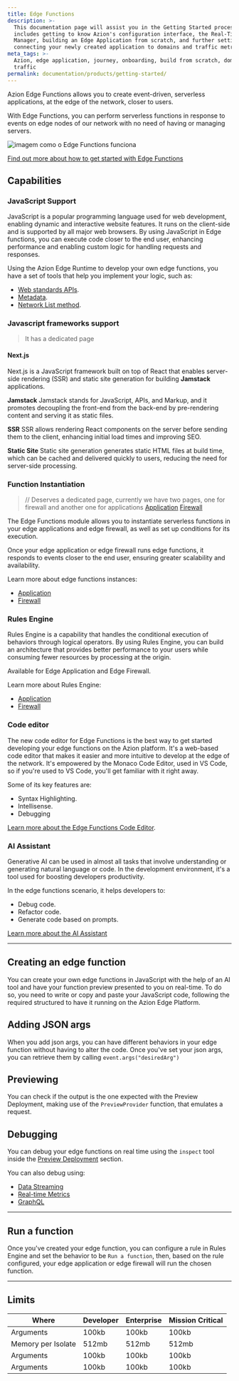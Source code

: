 ```yaml
---
title: Edge Functions
description: >-
  This documentation page will assist you in the Getting Started process. It
  includes getting to know Azion's configuration interface, the Real-Time
  Manager, building an Edge Application from scratch, and further setting up and
  connecting your newly created application to domains and traffic metrics.
meta_tags: >-
  Azion, edge application, journey, onboarding, build from scratch, domain,
  traffic
permalink: documentation/products/getting-started/
---
```

Azion Edge Functions allows you to create event-driven, serverless applications, at the edge of the network, closer to users.

With Edge Functions, you can perform serverless functions in response to events on edge nodes of our network with no need of having or managing servers.

![imagem como o Edge Functions funciona](./arch.png)

[Find out more about how to get started with Edge Functions]()

## Capabilities

### JavaScript Support

JavaScript is a popular programming language used for web development, enabling dynamic and interactive website features. It runs on the client-side and is supported by all major web browsers. By using JavaScript in Edge functions, you can execute code closer to the end user, enhancing performance and enabling custom logic for handling requests and responses.

Using the Azion Edge Runtime to develop your own edge functions, you have a set of tools that help you implement your logic, such as:

* [Web standards APIs](https://www.azion.com/en/documentation/products/edge-application/edge-functions/runtime-apis/javascript/).
* [Metadata](https://www.azion.com/en/documentation/products/edge-application/edge-functions/runtime/api-reference/metadata/).
* [Network List method](https://www.azion.com/en/documentation/products/edge-application/edge-functions/runtime/api-reference/network-list/).

### Javascript frameworks support

> It has a dedicated page

#### Next.js

Next.js is a JavaScript framework built on top of React that enables server-side rendering (SSR) and static site generation for building **Jamstack** applications.

**Jamstack** Jamstack stands for JavaScript, APIs, and Markup, and it promotes decoupling the front-end from the back-end by pre-rendering content and serving it as static files.

**SSR** SSR allows rendering React components on the server before sending them to the client, enhancing initial load times and improving SEO.

**Static Site** Static site generation generates static HTML files at build time, which can be cached and delivered quickly to users, reducing the need for server-side processing.

### Function Instantiation

> // Deserves a dedicated page, currently we have two pages, one for firewall and another one for applications [Application](https://www.azion.com/en/documentation/products/edge-application/edge-functions-instances/) [Firewall](https://www.azion.com/en/documentation/products/edge-firewall/edge-functions-instances/)

The Edge Functions module allows you to instantiate serverless functions in your edge applications and edge firewall, as well as set up conditions for its execution.

Once your edge application or edge firewall runs edge functions, it responds to events closer to the end user, ensuring greater scalability and availability.

Learn more about edge functions instances:

* [Application](https://www.azion.com/en/documentation/products/edge-application/edge-functions-instances/)
* [Firewall](https://www.azion.com/en/documentation/products/edge-firewall/edge-functions-instances/)

### Rules Engine

Rules Engine is a capability that handles the conditional execution of behaviors through logical operators. By using Rules Engine, you can build an architecture that provides better performance to your users while consuming fewer resources by processing at the origin.

Available for Edge Application and Edge Firewall.

Learn more about Rules Engine:

* [Application](https://www.azion.com/en/documentation/products/edge-application/edge-functions-instances/)
* [Firewall](https://www.azion.com/en/documentation/products/edge-firewall/edge-functions-instances/)

### Code editor

The new code editor for Edge Functions is the best way to get started developing your edge functions on the Azion platform. It's a web-based code editor that makes it easier and more intuitive to develop at the edge of the network. It's empowered by the Monaco Code Editor, used in VS Code, so if you're used to VS Code, you'll get familiar with it right away.

Some of its key features are:

* Syntax Highlighting.
* Intellisense.
* Debugging

[Learn more about the Edge Functions Code Editor](https://www.azion.com/en/documentation/products/edge-application/edge-functions/runtime-api/code-editor/).

### AI Assistant

Generative AI can be used in almost all tasks that involve understanding or generating natural language or code. In the development environment, it's a tool used for boosting developers productivity.

In the edge functions scenario, it helps developers to:

* Debug code.
* Refactor code.
* Generate code based on prompts.

[Learn more about the AI Assistant](https://www.azion.com/en/documentation/products/edge-application/edge-functions/runtime-api/ai-integration/)

---

## Creating an edge function

You can create your own edge functions in JavaScript with the help of an AI tool and have your function preview presented to you on real-time. To do so, you need to write or copy and paste your JavaScript code, following the required structured to have it running on the Azion Edge Platform.

## Adding JSON args

When you add json args, you can have different behaviors in your edge function without having to alter the code. Once you've set your json args, you can retrieve them by calling `event.args("desiredArg")`

## Previewing

You can check if the output is the one expected with the Preview Deployment, making use of the `PreviewProvider` function, that emulates a request.

## Debugging

You can debug your edge functions on real time using the `inspect` tool inside the [Preview Deployment](https://www.azion.com/en/documentation/products/edge-application/edge-functions/runtime-api/preview-deployment/) section.

You can also debug using:

* [Data Streaming]()
* [Real-time Metrics]()
* [GraphQL]()

---

## Run a function

Once you've created your edge function, you can configure a rule in Rules Engine and set the behavior to be `Run a function`, then, based on the rule configured, your edge application or edge firewall will run the chosen function.

---

## Limits

<table><thead><tr><th>Where</th><th>Developer</th><th>Enterprise</th><th>Mission Critical</th></tr></thead><tbody><tr><td>Arguments</td><td>100kb</td><td>100kb</td><td>100kb</td></tr><tr><td>Memory per Isolate</td><td>512mb</td><td>512mb</td><td>512mb</td></tr><tr><td>Arguments</td><td>100kb</td><td>100kb</td><td>100kb</td></tr><tr><td>Arguments</td><td>100kb</td><td>100kb</td><td>100kb</td></tr></tbody></table>